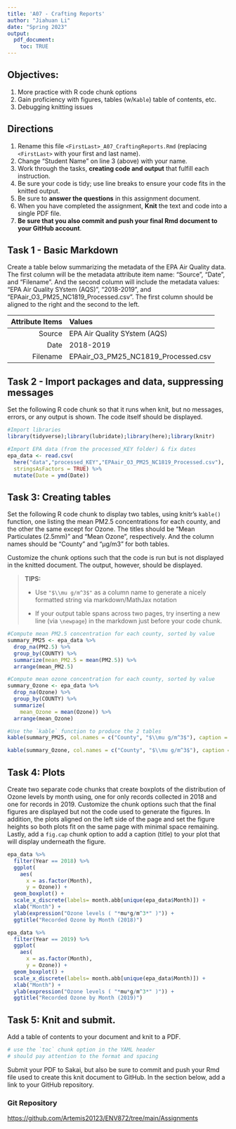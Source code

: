 ```yaml
---
title: 'A07 - Crafting Reports'
author: "Jiahuan Li" 
date: "Spring 2023"
output: 
  pdf_document:
    toc: TRUE
---
```


## Objectives:

1.  More practice with R code chunk options
2.  Gain proficiency with figures, tables (w/`Kable`) table of contents, etc.
3.  Debugging knitting issues

## Directions

1.  Rename this file `<FirstLast>_A07_CraftingReports.Rmd` (replacing `<FirstLast>` with your first and last name).
2.  Change "Student Name" on line 3 (above) with your name.
3.  Work through the tasks, **creating code and output** that fulfill each instruction.
4.  Be sure your code is tidy; use line breaks to ensure your code fits in the knitted output.
5.  Be sure to **answer the questions** in this assignment document.
6.  When you have completed the assignment, **Knit** the text and code into a single PDF file.
7.  **Be sure that you also commit and push your final Rmd document to your GitHub account**.

\newpage

## Task 1 - Basic Markdown

Create a table below summarizing the metadata of the EPA Air Quality data. The first column will be the metadata attribute item name: "Source", "Date", and "Filename". And the second column will include the metadata values: "EPA Air Quality SYstem (AQS)", "2018-2019", and "EPAair_O3_PM25_NC1819_Processed.csv". The first column should be aligned to the right and the second to the left.

| Attribute Items | Values                              |
|----------------:|:------------------------------------|
|          Source | EPA Air Quality SYstem (AQS)        |
|            Date | 2018-2019                           |
|        Filename | EPAair_O3_PM25_NC1819_Processed.csv |


## Task 2 - Import packages and data, suppressing messages

Set the following R code chunk so that it runs when knit, but no messages, errors, or any output is shown. The code itself should be displayed.

```r
#Import libraries
library(tidyverse);library(lubridate);library(here);library(knitr)

#Import EPA data (from the processed_KEY folder) & fix dates
epa_data <- read.csv(
  here("data","processed_KEY","EPAair_O3_PM25_NC1819_Processed.csv"),
  stringsAsFactors = TRUE) %>% 
  mutate(Date = ymd(Date))
```

\newpage

## Task 3: Creating tables

Set the following R code chunk to display two tables, using knitr's `kable()` function, one listing the mean PM2.5 concentrations for each county, and the other the same except for Ozone. The titles should be "Mean Particulates (2.5mm)" and "Mean Ozone", respectively. And the column names should be "County" and "µg/m3" for both tables.

Customize the chunk options such that the code is run but is not displayed in the knitted document. The output, however, should be displayed.

> **TIPS:**
>
> -   Use `"$\\mu g/m^3$"` as a column name to generate a nicely formatted string via markdown/MathJax notation
>
> -   If your output table spans across two pages, try inserting a new line (via `\newpage`) in the markdown just before your code chunk.

```r
#Compute mean PM2.5 concentration for each county, sorted by value
summary_PM25 <- epa_data %>% 
  drop_na(PM2.5) %>% 
  group_by(COUNTY) %>% 
  summarize(mean_PM2.5 = mean(PM2.5)) %>% 
  arrange(mean_PM2.5)

#Compute mean ozone concentration for each county, sorted by value
summary_Ozone <- epa_data %>% 
  drop_na(Ozone) %>% 
  group_by(COUNTY) %>% 
  summarize(
    mean_Ozone = mean(Ozone)) %>% 
  arrange(mean_Ozone)
```

```r
#Use the `kable` function to produce the 2 tables
kable(summary_PM25, col.names = c("County", "$\\mu g/m^3$"), caption = "Mean Particulates (2.5mm)")

kable(summary_Ozone, col.names = c("County", "$\\mu g/m^3$"), caption = "Mean Ozone")
```

\newpage
## Task 4: Plots

Create two separate code chunks that create boxplots of the distribution of Ozone levels by month using, one for only records collected in 2018 and one for records in 2019. Customize the chunk options such that the final figures are displayed but not the code used to generate the figures. In addition, the plots aligned on the left side of the page and set the figure heights so both plots fit on the same page with minimal space remaining. Lastly, add a `fig.cap` chunk option to add a caption (title) to your plot that will display underneath the figure.

```r
epa_data %>% 
  filter(Year == 2018) %>% 
  ggplot(
    aes(
      x = as.factor(Month), 
      y = Ozone)) +
  geom_boxplot() +
  scale_x_discrete(labels= month.abb[unique(epa_data$Month)]) +
  xlab("Month") + 
  ylab(expression("Ozone levels ( "*mu*g/m^3*" )")) +
  ggtitle("Recorded Ozone by Month (2018)")
```

```r
epa_data %>% 
  filter(Year == 2019) %>% 
  ggplot(
    aes(
      x = as.factor(Month), 
      y = Ozone)) +
  geom_boxplot() +
  scale_x_discrete(labels= month.abb[unique(epa_data$Month)]) +
  xlab("Month") + 
  ylab(expression("Ozone levels ( "*mu*g/m^3*" )")) +
  ggtitle("Recorded Ozone by Month (2019)")
```

\newpage

## Task 5: Knit and submit.

Add a table of contents to your document and knit to a PDF.

```r
# use the `toc` chunk option in the YAML header
# should pay attention to the format and spacing
```

Submit your PDF to Sakai, but also be sure to commit and push your Rmd file used to create this knit document to GitHub. In the section below, add a link to your GitHub repository.

### Git Repository

<https://github.com/Artemis20123/ENV872/tree/main/Assignments>
